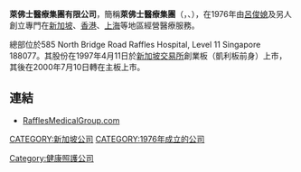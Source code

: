'''萊佛士醫療集團有限公司'''，簡稱'''萊佛士醫療集團'''（'''{{lang-en|Raffles Medical Group Limited}}'''，{{sgx|R01}}、{{otcbb|RAFLY}}），在1976年由[[呂俊媳|呂俊媳]]及另人創立專門在[[新加坡|新加坡]]、[[香港|香港]]、[[上海|上海]]等地區經營醫療服務。

總部位於585 North Bridge Road Raffles Hospital, Level 11 Singapore 188077。其股份在1997年4月11日於[[新加坡交易所|新加坡交易所]]創業板（凱利板前身）上市，其後在2000年7月10日轉在主板上市。

==連結==
*[http://www.rafflesmedicalgroup.com RafflesMedicalGroup.com] {{Wayback|url=http://www.rafflesmedicalgroup.com/ |date=20200917112617 }}

[[Category:健康照護公司|Category:健康照護公司]]
[[CATEGORY:新加坡公司|CATEGORY:新加坡公司]]
[[CATEGORY:1976年成立的公司|CATEGORY:1976年成立的公司]]